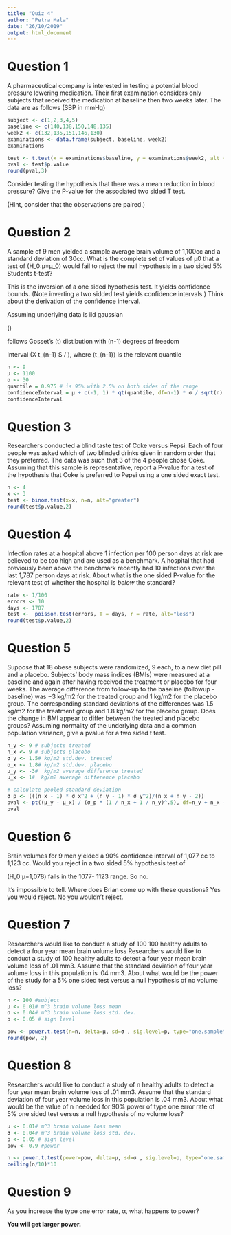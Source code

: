 ```yaml
---
title: "Quiz 4"
author: "Petra Mala"
date: "26/10/2019"
output: html_document
---
```


# Question 1
A pharmaceutical company is interested in testing a potential blood pressure lowering medication. Their first examination considers only subjects that received the medication at baseline then two weeks later. The data are as follows (SBP in mmHg)

```r
subject <- c(1,2,3,4,5)
baseline <- c(140,138,150,148,135)
week2 <- c(132,135,151,146,130)
examinations <- data.frame(subject, baseline, week2)
examinations
```

```r
test <- t.test(x = examinations$baseline, y = examinations$week2, alt = "two.sided", paired = TRUE)
pval <- test$p.value
round(pval,3)
```

Consider testing the hypothesis that there was a mean reduction in blood pressure? Give the P-value for the associated two sided T test.

(Hint, consider that the observations are paired.)



# Question 2
A sample of 9 men yielded a sample average brain volume of 1,100cc and a standard deviation of 30cc. What is the complete set of values of μ0 that a test of \(H_0:μ=μ_0\) would fail to reject the null hypothesis in a two sided 5% Students t-test?

This is the inversion of a one sided hypothesis test. It yields confidence bounds. (Note inverting a two sidded test yields confidence intervals.) Think about the derivation of the confidence interval.

Assuming underlying data is iid gaussian

\(\frac{\bar X - μ}{S / \sqrt{n}}\)

follows Gosset’s \(t\) distibution with \(n-1\) degrees of freedom

Interval \(\bar X \pm t_{n-1} S / \sqrt{n}\), where \(t_{n-1}\) is the relevant quantile

```r
n <- 9
μ <- 1100
σ <- 30
quantile = 0.975 # is 95% with 2.5% on both sides of the range
confidenceInterval = μ + c(-1, 1) * qt(quantile, df=n-1) * σ / sqrt(n)
confidenceInterval
```

# Question 3
Researchers conducted a blind taste test of Coke versus Pepsi. Each of four people was asked which of two blinded drinks given in random order that they preferred. The data was such that 3 of the 4 people chose Coke. Assuming that this sample is representative, report a P-value for a test of the hypothesis that Coke is preferred to Pepsi using a one sided exact test.

```r
n <- 4
x <- 3
test <- binom.test(x=x, n=n, alt="greater")
round(test$p.value,2)
```

# Question 4
Infection rates at a hospital above 1 infection per 100 person days at risk are believed to be too high and are used as a benchmark. A hospital that had previously been above the benchmark recently had 10 infections over the last 1,787 person days at risk. About what is the one sided P-value for the relevant test of whether the hospital is *below* the standard?

```r
rate <- 1/100
errors <- 10
days <- 1787
test <-  poisson.test(errors, T = days, r = rate, alt="less")
round(test$p.value,2)
```

# Question 5
Suppose that 18 obese subjects were randomized, 9 each, to a new diet pill and a placebo. Subjects’ body mass indices (BMIs) were measured at a baseline and again after having received the treatment or placebo for four weeks. The average difference from follow-up to the baseline (followup - baseline) was −3 kg/m2 for the treated group and 1 kg/m2 for the placebo group. The corresponding standard deviations of the differences was 1.5 kg/m2 for the treatment group and 1.8 kg/m2 for the placebo group. Does the change in BMI appear to differ between the treated and placebo groups? Assuming normality of the underlying data and a common population variance, give a pvalue for a two sided t test.

```r
n_y <- 9 # subjects treated
n_x <- 9 # subjects placebo
σ_y <- 1.5# kg/m2 std.dev. treated 
σ_x <- 1.8# kg/m2 std.dev. placebo 
μ_y <- -3#  kg/m2 average difference treated
μ_x <- 1#  kg/m2 average difference placebo

# calculate pooled standard deviation
σ_p <- (((n_x - 1) * σ_x^2 + (n_y - 1) * σ_y^2)/(n_x + n_y - 2))
pval <- pt((μ_y - μ_x) / (σ_p * (1 / n_x + 1 / n_y)^.5), df=n_y + n_x -2)
pval
```

# Question 6
Brain volumes for 9 men yielded a 90% confidence interval of 1,077 cc to 1,123 cc. Would you reject in a two sided 5% hypothesis test of

\(H_0:μ=1,078\) falls in the 1077- 1123 range. So no.

It’s impossible to tell.
Where does Brian come up with these questions?
Yes you would reject.
No you wouldn’t reject.

# Question 7
Researchers would like to conduct a study of 100 100 healthy adults to detect a four year mean brain volume loss Researchers would like to conduct a study of 100 healthy adults to detect a four year mean brain volume loss of .01 mm3. Assume that the standard deviation of four year volume loss in this population is .04 mm3. About what would be the power of the study for a 5% one sided test versus a null hypothesis of no volume loss?

```r
n <- 100 #subject
μ <- 0.01# m^3 brain volume loss mean
σ <- 0.04# m^3 brain volume loss std. dev.
p <- 0.05 # sign level

pow <- power.t.test(n=n, delta=μ, sd=σ , sig.level=p, type="one.sample", alt="one.sided")$power
round(pow, 2)
```

# Question 8
Researchers would like to conduct a study of n healthy adults to detect a four year mean brain volume loss of .01 mm3. Assume that the standard deviation of four year volume loss in this population is .04 mm3. About what would be the value of n needded for 90% power of type one error rate of 5% one sided test versus a null hypothesis of no volume loss?

```r
μ <- 0.01# m^3 brain volume loss mean
σ <- 0.04# m^3 brain volume loss std. dev.
p <- 0.05 # sign level
pow <- 0.9 #power

n <- power.t.test(power=pow, delta=μ, sd=σ , sig.level=p, type="one.sample", alt="one.sided")$n
ceiling(n/10)*10
```

# Question 9
As you increase the type one error rate, \alpha α, what happens to power?


**You will get larger power.**

